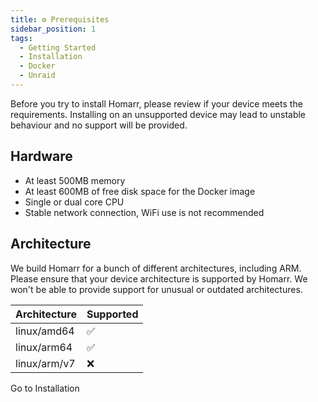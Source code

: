 ```yaml
---
title: ⚙️ Prerequisites
sidebar_position: 1
tags:
  - Getting Started
  - Installation
  - Docker
  - Unraid
---
```



Before you try to install Homarr, please review if your device meets the requirements.
Installing on an unsupported device may lead to unstable behaviour and no support will be provided.

## Hardware
- At least 500MB memory
- At least 600MB of free disk space for the Docker image
- Single or dual core CPU
- Stable network connection, WiFi use is not recommended

## Architecture

We build Homarr for a bunch of different architectures, including ARM. Please ensure that your device architecture is supported by Homarr. We won't be able to provide support for unusual or outdated architectures.

| Architecture | Supported |
|--------------|-----------|
| linux/amd64  | ✅        |
| linux/arm64  | ✅        |
| linux/arm/v7 | ❌        |

<Link
  data-umami-event="Go to installation"
  className={'button button--secondary button--lg rounded-3xl dark:border-zinc-600 dark:bg-zinc-800'}
  to="/docs/getting-started/installation"
>
  <div className={'flex items-center gap-3'}>
    <span className={"dark:text-gray-200"}>Go to Installation</span>
    <IconArrowRight className={"dark:text-gray-200"} size={20} />
  </div>
</Link>
